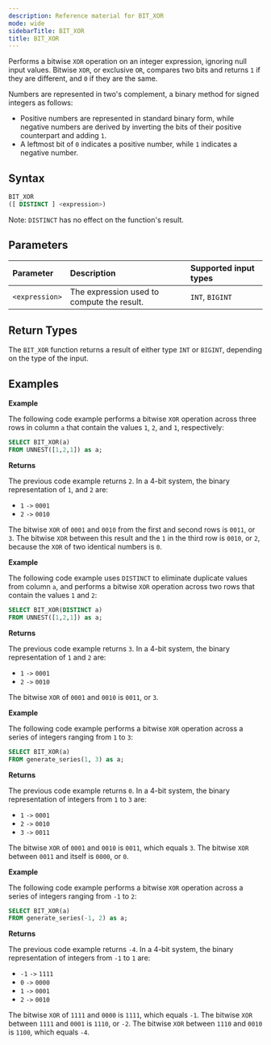 ```yaml
---
description: Reference material for BIT_XOR
mode: wide
sidebarTitle: BIT_XOR
title: BIT_XOR
---
```



Performs a bitwise `XOR` operation on an integer expression, ignoring null input values. Bitwise `XOR`, or exclusive `OR`, compares two bits and returns `1` if they are different, and `0` if they are the same. 

Numbers are represented in two's complement, a binary method for signed integers as follows:

* Positive numbers are represented in standard binary form, while negative numbers are derived by inverting the bits of their positive counterpart and adding `1`. 
* A leftmost bit of `0` indicates a positive number, while `1` indicates a negative number.

## Syntax

```sql
BIT_XOR
([ DISTINCT ] <expression>)
```
Note: `DISTINCT` has no effect on the function's result.

## Parameters

| Parameter      | Description                                  | Supported input types |
|:---------------|:---------------------------------------------|:----------------------|
| `<expression>` | The expression used to compute the result. | `INT`, `BIGINT`       |

## Return Types

The `BIT_XOR` function returns a result of either type `INT` or `BIGINT`, depending on the type of the input.

## Examples

**Example**

The following code example performs a bitwise `XOR` operation across three rows in column `a` that contain the values `1`, `2`, and `1`, respectively:

```sql
SELECT BIT_XOR(a)
FROM UNNEST([1,2,1]) as a;
```

**Returns**

The previous code example returns `2`. In a 4-bit system, the binary representation of `1`, and `2` are:

* `1` `->` `0001`
* `2` `->` `0010`

The bitwise `XOR` of `0001` and `0010` from the first and second rows is `0011`, or `3`. The bitwise `XOR` between this result and the `1` in the third row is `0010`, or `2`, because the `XOR` of two identical numbers is `0`.

**Example**

The following code example uses `DISTINCT` to eliminate duplicate values from column `a`, and performs a bitwise `XOR` operation across two rows that contain the values `1` and `2`:

```sql
SELECT BIT_XOR(DISTINCT a)
FROM UNNEST([1,2,1]) as a;
```

**Returns**

The previous code example returns `3`. In a 4-bit system, the binary representation of `1` and `2` are:

* `1` `->` `0001`
* `2` `->` `0010`

The bitwise `XOR` of `0001` and `0010` is `0011`, or `3`. 

**Example**

The following code example performs a bitwise `XOR` operation across a series of integers ranging from `1` to `3`:

```sql
SELECT BIT_XOR(a)
FROM generate_series(1, 3) as a;
``` 

**Returns**

The previous code example returns `0`. In a 4-bit system, the binary representation of integers from `1` to `3` are:

* `1` `->` `0001`
* `2` `->` `0010`
* `3` `->` `0011`

The bitwise `XOR` of `0001` and `0010` is `0011`, which equals `3`. The bitwise `XOR` between `0011` and itself is `0000`, or `0`.

**Example**

The following code example performs a bitwise `XOR` operation across a series of integers ranging from `-1` to `2`:

```sql
SELECT BIT_XOR(a)
FROM generate_series(-1, 2) as a;
```

**Returns**

The previous code example returns `-4`. In a 4-bit system, the binary representation of integers from `-1` to `1` are:

* `-1` `->` `1111`
* `0` `->` `0000`
* `1` `->` `0001`
* `2` `->` `0010`

The bitwise `XOR` of `1111` and `0000` is `1111`, which equals `-1`. The bitwise `XOR` between `1111` and `0001` is `1110`, or `-2`. The bitwise `XOR` between `1110` and `0010` is `1100`, which equals `-4`.


